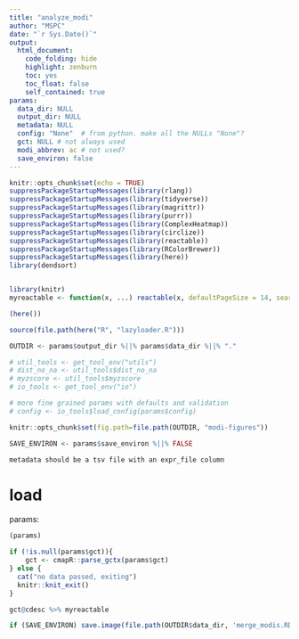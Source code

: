 ```yaml
---
title: "analyze_modi"
author: "MSPC"
date: "`r Sys.Date()`"
output:
  html_document:
    code_folding: hide
    highlight: zenburn
    toc: yes
    toc_float: false
    self_contained: true
params:
  data_dir: NULL
  output_dir: NULL
  metadata: NULL
  config: "None"  # from python. make all the NULLs "None"?
  gct: NULL # not always used
  modi_abbrev: ac # not used?
  save_environ: false
---
```


<style type="text/css">
.main-container {
  max-width: 100% !important;
  margin: auto;
}
</style>

```r
knitr::opts_chunk$set(echo = TRUE)
suppressPackageStartupMessages(library(rlang))
suppressPackageStartupMessages(library(tidyverse))
suppressPackageStartupMessages(library(magrittr))
suppressPackageStartupMessages(library(purrr))
suppressPackageStartupMessages(library(ComplexHeatmap))
suppressPackageStartupMessages(library(circlize))
suppressPackageStartupMessages(library(reactable))
suppressPackageStartupMessages(library(RColorBrewer))
suppressPackageStartupMessages(library(here))
library(dendsort)


library(knitr)
myreactable <- function(x, ...) reactable(x, defaultPageSize = 14, searchable = T, compact = T, resizable=T, sortable = T, filterable = T, ...)

(here())

source(file.path(here("R", "lazyloader.R")))

OUTDIR <- params$output_dir %||% params$data_dir %||% "."

# util_tools <- get_tool_env("utils")
# dist_no_na <- util_tools$dist_no_na
# myzscore <- util_tools$myzscore
# io_tools <- get_tool_env("io")

# more fine grained params with defaults and validation
# config <- io_tools$load_config(params$config)

knitr::opts_chunk$set(fig.path=file.path(OUTDIR, "modi-figures"))

SAVE_ENVIRON <- params$save_environ %||% FALSE

```

```
metadata should be a tsv file with an expr_file column
```

# load

params:
```r
(params)

if (!is.null(params$gct)){
    gct <- cmapR::parse_gctx(params$gct)
} else {
  cat("no data passed, exiting")
  knitr::knit_exit()
}

```

```r
gct@cdesc %>% myreactable
```


```r
if (SAVE_ENVIRON) save.image(file.path(OUTDIR$data_dir, 'merge_modis.RData'))


```
